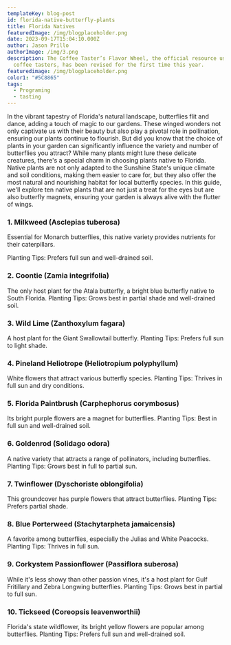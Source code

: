 ```yaml
---
templateKey: blog-post
id: florida-native-butterfly-plants
title: Florida Natives
featuredImage: /img/blogplaceholder.png
date: 2023-09-17T15:04:10.000Z
author: Jason Prillo
authorImage: /img/3.png
description: The Coffee Taster’s Flavor Wheel, the official resource used by
  coffee tasters, has been revised for the first time this year.
featuredimage: /img/blogplaceholder.png
color1: "#5C8865"
tags:
  - Programing
  - tasting
---
```




In the vibrant tapestry of Florida's natural landscape, butterflies flit and dance, adding a touch of magic to our gardens. These winged wonders not only captivate us with their beauty but also play a pivotal role in pollination, ensuring our plants continue to flourish. But did you know that the choice of plants in your garden can significantly influence the variety and number of butterflies you attract? While many plants might lure these delicate creatures, there's a special charm in choosing plants native to Florida. Native plants are not only adapted to the Sunshine State's unique climate and soil conditions, making them easier to care for, but they also offer the most natural and nourishing habitat for local butterfly species. In this guide, we'll explore ten native plants that are not just a treat for the eyes but are also butterfly magnets, ensuring your garden is always alive with the flutter of wings.

### 1. Milkweed (Asclepias tuberosa)

Essential for Monarch butterflies, this native variety provides nutrients for their caterpillars.

Planting Tips: Prefers full sun and well-drained soil.

### 2. Coontie (Zamia integrifolia)

The only host plant for the Atala butterfly, a bright blue butterfly native to South Florida.
Planting Tips: Grows best in partial shade and well-drained soil.
### 3. Wild Lime (Zanthoxylum fagara)

A host plant for the Giant Swallowtail butterfly.
Planting Tips: Prefers full sun to light shade.

### 4. Pineland Heliotrope (Heliotropium polyphyllum)

White flowers that attract various butterfly species.
Planting Tips: Thrives in full sun and dry conditions.

### 5. Florida Paintbrush (Carphephorus corymbosus)

Its bright purple flowers are a magnet for butterflies.
Planting Tips: Best in full sun and well-drained soil.

### 6. Goldenrod (Solidago odora)

A native variety that attracts a range of pollinators, including butterflies.
Planting Tips: Grows best in full to partial sun.

### 7. Twinflower (Dyschoriste oblongifolia)

This groundcover has purple flowers that attract butterflies.
Planting Tips: Prefers partial shade.

### 8. Blue Porterweed (Stachytarpheta jamaicensis)

A favorite among butterflies, especially the Julias and White Peacocks.
Planting Tips: Thrives in full sun.

### 9. Corkystem Passionflower (Passiflora suberosa)

While it's less showy than other passion vines, it's a host plant for Gulf Fritillary and Zebra Longwing butterflies.
Planting Tips: Grows best in partial to full sun.

### 10. Tickseed (Coreopsis leavenworthii)

Florida's state wildflower, its bright yellow flowers are popular among butterflies.
Planting Tips: Prefers full sun and well-drained soil.